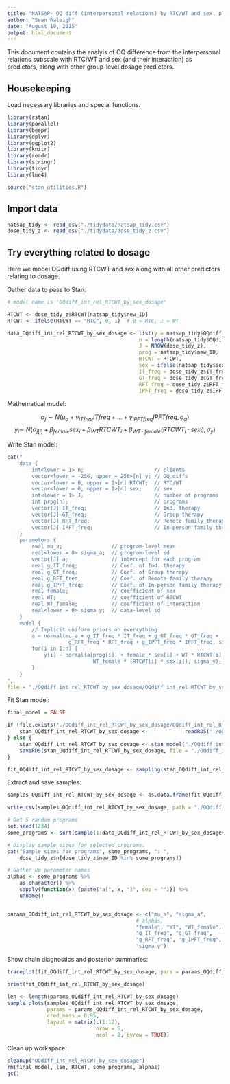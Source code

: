 ```yaml
---
title: "NATSAP- OQ diff (interpersonal relations) by RTC/WT and sex, plus dosage predictors"
author: "Sean Raleigh"
date: "August 19, 2015"
output: html_document
---
```


This document contains the analyis of OQ difference from the interpersonal relations subscale with RTC/WT and sex (and their interaction) as predictors, along with other group-level dosage predictors.

## Housekeeping

Load necessary libraries and special functions.

```r
library(rstan)
library(parallel)
library(beepr)
library(dplyr)
library(ggplot2)
library(knitr)
library(readr)
library(stringr)
library(tidyr)
library(lme4)
```

```r
source("stan_utilities.R")
```

## Import data

```r
natsap_tidy <- read_csv("./tidydata/natsap_tidy.csv")
dose_tidy_z <- read_csv("./tidydata/dose_tidy_z.csv")
```


## Try everything related to dosage

Here we model OQdiff using RTCWT and sex along with all other predictors relating to dosage.

Gather data to pass to Stan:

```r
# model name is 'OQdiff_int_rel_RTCWT_by_sex_dosage'

RTCWT <- dose_tidy_z$RTCWT[natsap_tidy$new_ID]
RTCWT <- ifelse(RTCWT == "RTC", 0, 1)  # 0 = RTC, 1 = WT

data_OQdiff_int_rel_RTCWT_by_sex_dosage <- list(y = natsap_tidy$OQdiff_int_rel,
                                           n = length(natsap_tidy$OQdiff_int_rel),
                                           J = NROW(dose_tidy_z),
                                           prog = natsap_tidy$new_ID,
                                           RTCWT = RTCWT,
                                           sex = ifelse(natsap_tidy$sex == "MALE", 0, 1),
                                           IT_freq = dose_tidy_z$IT_freq,
                                           GT_freq = dose_tidy_z$GT_freq,
                                           RFT_freq = dose_tidy_z$RFT_freq,
                                           IPFT_freq = dose_tidy_z$IPFT_freq)
```

Mathematical model:

$$ \alpha_{j} \sim N \left( \mu_{\alpha} + \gamma_{ITfreq} ITfreq + \dots +
    \gamma_{IPFTfreq} IPFTfreq, \sigma_{\alpha} \right) $$
$$ y_{i} \sim ~ N\left( \alpha_{j[i]} + \beta_{female} sex_{i} + 
    \beta_{WT} RTCWT_{i} +
    \beta_{WT \cdot female}  \left(RTCWT_{i} \cdot sex_{i} \right), \sigma_{y}\right) $$

Write Stan model:

```r
cat("
    data {
        int<lower = 1> n;                       // clients
        vector<lower = -256, upper = 256>[n] y; // OQ diffs
        vector<lower = 0, upper = 1>[n] RTCWT;  // RTC/WT
        vector<lower = 0, upper = 1>[n] sex;    // sex
        int<lower = 1> J;                       // number of programs
        int prog[n];                            // programs
        vector[J] IT_freq;                      // Ind. therapy
        vector[J] GT_freq;                      // Group therapy
        vector[J] RFT_freq;                     // Remote family therapy
        vector[J] IPFT_freq;                    // In-person family therapy
    }
    parameters {
        real mu_a;                // program-level mean
        real<lower = 0> sigma_a;  // program-level sd 
        vector[J] a;              // intercept for each program
        real g_IT_freq;           // Coef. of Ind. therapy
        real g_GT_freq;           // Coef. of Group therapy
        real g_RFT_freq;          // Coef. of Remote family therapy
        real g_IPFT_freq;         // Coef. of In-person family therapy
        real female;              // coefficient of sex
        real WT;                  // coefficient of RTCWT
        real WT_female;           // coefficient of interaction
        real<lower = 0> sigma_y;  // data-level sd
    }
    model {
        // Implicit uniform priors on everrything
        a ~ normal(mu_a + g_IT_freq * IT_freq + g_GT_freq * GT_freq +
                    g_RFT_freq * RFT_freq + g_IPFT_freq * IPFT_freq, sigma_a);
        for(i in 1:n) {
            y[i] ~ normal(a[prog[i]] + female * sex[i] + WT * RTCWT[i] + 
                            WT_female * (RTCWT[i] * sex[i]), sigma_y);
        }
    }
",
file = "./OQdiff_int_rel_RTCWT_by_sex_dosage/OQdiff_int_rel_RTCWT_by_sex_dosage.stan")
```

Fit Stan model:

```r
final_model = FALSE

if (file.exists("./OQdiff_int_rel_RTCWT_by_sex_dosage/OQdiff_int_rel_RTCWT_by_sex_dosage.rds") & final_model == TRUE) {
    stan_OQdiff_int_rel_RTCWT_by_sex_dosage <-            readRDS("./OQdiff_int_rel_RTCWT_by_sex_dosage/OQdiff_int_rel_RTCWT_by_sex_dosage.rds")
} else {
    stan_OQdiff_int_rel_RTCWT_by_sex_dosage <- stan_model("./OQdiff_int_rel_RTCWT_by_sex_dosage/OQdiff_int_rel_RTCWT_by_sex_dosage.stan")
    saveRDS(stan_OQdiff_int_rel_RTCWT_by_sex_dosage, file = "./OQdiff_int_rel_RTCWT_by_sex_dosage/OQdiff_int_rel_RTCWT_by_sex_dosage.rds")
}

fit_OQdiff_int_rel_RTCWT_by_sex_dosage <- sampling(stan_OQdiff_int_rel_RTCWT_by_sex_dosage, data = data_OQdiff_int_rel_RTCWT_by_sex_dosage)
```

Extract and save samples:

```r
samples_OQdiff_int_rel_RTCWT_by_sex_dosage <- as.data.frame(fit_OQdiff_int_rel_RTCWT_by_sex_dosage)

write_csv(samples_OQdiff_int_rel_RTCWT_by_sex_dosage, path = "./OQdiff_int_rel_RTCWT_by_sex_dosage/OQdiff_int_rel_RTCWT_by_sex_dosage.csv")

# Get 5 random programs
set.seed(1234)
some_programs <- sort(sample(1:data_OQdiff_int_rel_RTCWT_by_sex_dosage$J, 5))

# Display sample sizes for selected programs.
cat("Sample sizes for programs", some_programs, ": ",
    dose_tidy_z$n[dose_tidy_z$new_ID %in% some_programs])

# Gather up parameter names
alphas <- some_programs %>%
    as.character() %>%
    sapply(function(x) {paste("a[", x, "]", sep = "")}) %>%
    unname()


params_OQdiff_int_rel_RTCWT_by_sex_dosage <- c("mu_a", "sigma_a",
                                          # alphas,
                                          "female", "WT", "WT_female",
                                          "g_IT_freq", "g_GT_freq",
                                          "g_RFT_freq", "g_IPFT_freq",
                                          "sigma_y")
```

Show chain diagnostics and posterior summaries:

```r
traceplot(fit_OQdiff_int_rel_RTCWT_by_sex_dosage, pars = params_OQdiff_int_rel_RTCWT_by_sex_dosage, inc_warmup = FALSE)

print(fit_OQdiff_int_rel_RTCWT_by_sex_dosage)

len <- length(params_OQdiff_int_rel_RTCWT_by_sex_dosage)
sample_plots(samples_OQdiff_int_rel_RTCWT_by_sex_dosage,
             params = params_OQdiff_int_rel_RTCWT_by_sex_dosage,
             cred_mass = 0.95,
             layout = matrix(c(1:12),
                             nrow = 5,
                             ncol = 2, byrow = TRUE))
```

Clean up workspace:

```r
cleanup("OQdiff_int_rel_RTCWT_by_sex_dosage")
rm(final_model, len, RTCWT, some_programs, alphas)
gc()
```
